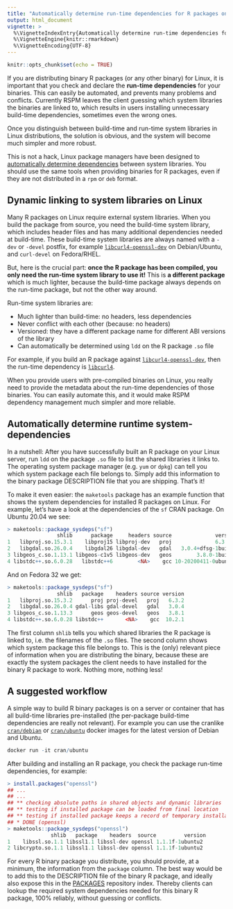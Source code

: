 ```yaml
---
title: "Automatically determine run-time dependencies for R packages on Linux"
output: html_document
vignette: >
  %\VignetteIndexEntry{Automatically determine run-time dependencies for R packages on Linux}
  %\VignetteEngine{knitr::rmarkdown}
  %\VignetteEncoding{UTF-8}
---
```


```r
knitr::opts_chunk$set(echo = TRUE)
```

If you are distributing binary R packages (or any other binary) for Linux, it is important that you check and declare the __run-time dependencies__ for your binaries. This can easily be automated, and prevents many problems and conflicts. Currently RSPM leaves the client guessing which system libraries the binaries are linked to, which results in users installing unnecessary build-time dependencies, sometimes even the wrong ones.

Once you distinguish between build-time and run-time system libraries in Linux distributions, the solution is obvious, and the system will become much simpler and more robust.

This is not a hack, Linux package managers have been designed to [automatically determine dependencies](http://ftp.rpm.org/max-rpm/s1-rpm-depend-auto-depend.html) between system libraries. You should use the same tools when providing binaries for R packages, even if they are not distributed in a `rpm` or `deb` format.

## Dynamic linking to system libraries on Linux

Many R packages on Linux require external system libraries. When you build the package from source, you need the build-time system library, which includes header files and has many additional dependencies needed at build-time. These build-time system libraries are always named with a `-dev` or `-devel` postfix, for example [`libcurl4-openssl-dev`](https://packages.debian.org/bullseye/libcurl4-openssl-dev) on Debian/Ubuntu, and `curl-devel` on Fedora/RHEL.

But, here is the crucial part: __once the R package has been compiled, you only need the run-time system library to use it!__ This is __a different package__ which is much lighter, because the build-time package always depends on the run-time package, but not the other way around.

Run-time system libraries are:

 - Much lighter than build-time: no headers, less dependencies
 - Never conflict with each other (because: no headers)
 - Versioned: they have a different package name for different ABI versions of the library
 - Can automatically be determined using `ldd` on the R package `.so` file
 
For example, if you build an R package against [`libcurl4-openssl-dev`](https://packages.debian.org/bullseye/libcurl4-openssl-dev), then the run-time dependency is [`libcurl4`](https://packages.debian.org/bullseye/libcurl4).

When you provide users with pre-compiled binaries on Linux, you really need to provide the metadata about the run-time dependencies of those binaries. You can easily automate this, and it would make RSPM dependency management much simpler and more reliable.

## Automatically determine runtime system-dependencies

In a nutshell: After you have successfully built an R package on your Linux server, run `ldd` on the package `.so` file to list the shared libraries it links to. The operating system package manager (e.g. `yum` or `dpkg`) can tell you which system package each file belongs to. Simply add this information to the binary package DESCRIPTION file that you are shipping. That's it!

To make it even easier: the `maketools` package has an example function that shows the system dependencies for installed R packages on Linux. For example, let's have a look at the dependencies of the `sf` CRAN package. On Ubuntu 20.04 we see:

```r
> maketools::package_sysdeps("sf")
                shlib      package     headers source              version
1   libproj.so.15.3.1    libproj15 libproj-dev   proj              6.3.1-1
2   libgdal.so.26.0.4    libgdal26 libgdal-dev   gdal   3.0.4+dfsg-1build3
3 libgeos_c.so.1.13.1 libgeos-c1v5 libgeos-dev   geos        3.8.0-1build1
4 libstdc++.so.6.0.28   libstdc++6        <NA>    gcc 10-20200411-0ubuntu1
```

And on Fedora 32 we get:

```r
> maketools::package_sysdeps("sf")
                shlib   package    headers source version
1   libproj.so.15.3.2      proj proj-devel   proj   6.3.2
2   libgdal.so.26.0.4 gdal-libs gdal-devel   gdal   3.0.4
3 libgeos_c.so.1.13.3      geos geos-devel   geos   3.8.1
4 libstdc++.so.6.0.28 libstdc++       <NA>    gcc  10.2.1
```

The first column `shlib` tells you which shared libraries the R package is linked to, i.e. the filenames of the `.so` files. The second column shows which system package this file belongs to. This is the (only) relevant piece of information when you are distributing the binary, because these are exactly the system packages the client needs to have installed for the binary R package to work. Nothing more, nothing less!

## A suggested workflow

A simple way to build R binary packages is on a server or container that has all build-time libraries pre-installed (the per-package build-time dependencies are really not relevant). For example you can use the cranlike [`cran/debian`](https://hub.docker.com/repository/docker/cran/debian) or [`cran/ubuntu`](https://hub.docker.com/repository/docker/cran/ubuntu) docker images for the latest version of Debian and Ubuntu.

```r
docker run -it cran/ubuntu
```

After building and installing an R package, you check the package run-time dependencies, for example:

```r
> install.packages("openssl")
## ...
## ...
## ** checking absolute paths in shared objects and dynamic libraries
## ** testing if installed package can be loaded from final location
## ** testing if installed package keeps a record of temporary installation path
## * DONE (openssl)
> maketools::package_sysdeps("openssl")
              shlib   package    headers  source         version
1    libssl.so.1.1 libssl1.1 libssl-dev openssl 1.1.1f-1ubuntu2
2 libcrypto.so.1.1 libssl1.1 libssl-dev openssl 1.1.1f-1ubuntu2
```

For every R binary package you distribute, you should provide, at a minimum, the information from the `package` column. The best way would be to add this to the DESCRIPTION file of the binary R package, and ideally also expose this in the [PACKAGES](https://packagemanager.rstudio.com/cran/__linux__/xenial/latest/src/contrib/PACKAGES) repository index. Thereby clients can lookup the required system dependencies needed for this binary R package, 100% reliably, without guessing or conflicts.
